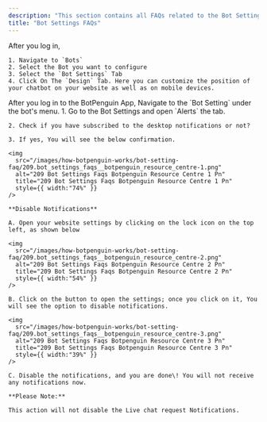 ```yaml
---
description: "This section contains all FAQs related to the Bot Settings."
title: "Bot Settings FAQs"
---
```


<AccordionGroup>
  <Accordion title="How to change bot's position on website">
    After you log in,

    1. Navigate to `Bots`
    2. Select the Bot you want to configure
    3. Select the `Bot Settings` Tab
    4. Click On The `Design` Tab. Here you can customize the position of your chatbot on your website as well as on mobile devices.
  </Accordion>
  <Accordion title="How to disable desktop notifications">
    After you log in to the BotPenguin App, Navigate to the `Bot Setting` under the bot's menu.  1. Go to the Bot Settings and open `Alerts` the tab.  

    2. Check if you have subscribed to the desktop notifications or not? 

    3. If yes, You will see the below confirmation.

    <img
      src="/images/how-botpenguin-works/bot-setting-faq/209.bot_settings_faqs__botpenguin_resource_centre-1.png"
      alt="209 Bot Settings Faqs Botpenguin Resource Centre 1 Pn"
      title="209 Bot Settings Faqs Botpenguin Resource Centre 1 Pn"
      style={{ width:"74%" }}
    />

    **Disable Notifications**

    A. Open your website settings by clicking on the lock icon on the top left, as shown below

    <img
      src="/images/how-botpenguin-works/bot-setting-faq/209.bot_settings_faqs__botpenguin_resource_centre-2.png"
      alt="209 Bot Settings Faqs Botpenguin Resource Centre 2 Pn"
      title="209 Bot Settings Faqs Botpenguin Resource Centre 2 Pn"
      style={{ width:"54%" }}
    />

    B. Click on the button to open the settings; once you click on it, You will see the option to disable notifications.

    <img
      src="/images/how-botpenguin-works/bot-setting-faq/209.bot_settings_faqs__botpenguin_resource_centre-3.png"
      alt="209 Bot Settings Faqs Botpenguin Resource Centre 3 Pn"
      title="209 Bot Settings Faqs Botpenguin Resource Centre 3 Pn"
      style={{ width:"39%" }}
    />

    C. Disable the notifications, and you are done\! You will not receive any notifications now.

    **Please Note:**

    This action will not disable the Live chat request Notifications.
  </Accordion>
  <Accordion title="New Accordion">
    
  </Accordion>
  <Accordion title="New Accordion">
    
  </Accordion>
</AccordionGroup>